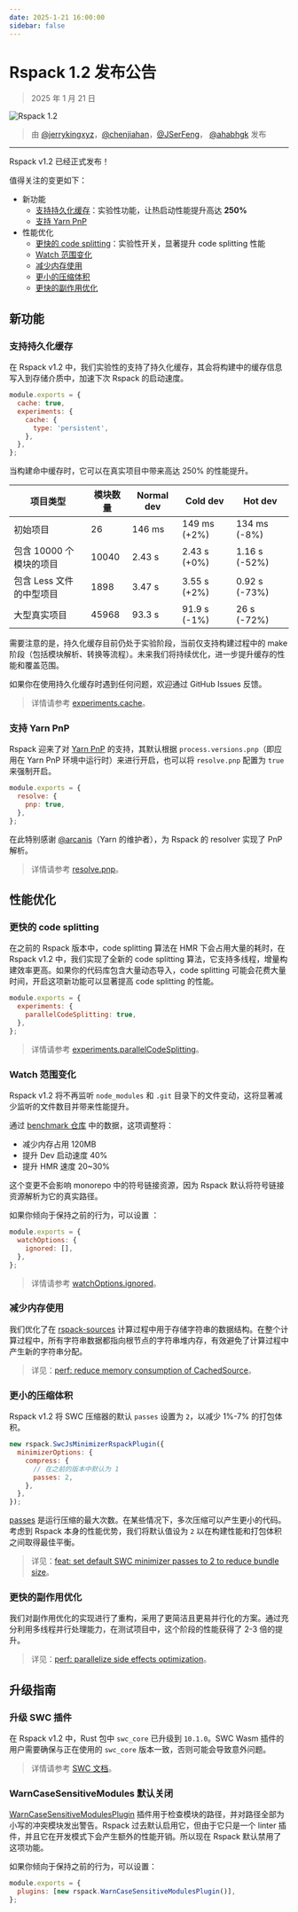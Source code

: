 ```yaml
---
date: 2025-1-21 16:00:00
sidebar: false
---
```


# Rspack 1.2 发布公告

> 2025 年 1 月 21 日

![Rspack 1.2](https://assets.rspack.dev/rspack/rspack-banner-v1-2.png)

> 由 [@jerrykingxyz](https://github.com/jerrykingxyz)，[@chenjiahan](https://github.com/chenjiahan)，[@JSerFeng](https://github.com/JSerFeng)， [@ahabhgk](https://github.com/ahabhgk) 发布

---

Rspack v1.2 已经正式发布！

值得关注的变更如下：

- 新功能
  - [支持持久化缓存](#支持持久化缓存)：实验性功能，让热启动性能提升高达 **250%**
  - [支持 Yarn PnP](#支持-yarn-pnp)
- 性能优化
  - [更快的 code splitting](#更快的-code-splitting)：实验性开关，显著提升 code splitting 性能
  - [Watch 范围变化](#watch-范围变化)
  - [减少内存使用](#减少内存使用)
  - [更小的压缩体积](#更小的压缩体积)
  - [更快的副作用优化](#更快的副作用优化)

## 新功能

### 支持持久化缓存

在 Rspack v1.2 中，我们实验性的支持了持久化缓存，其会将构建中的缓存信息写入到存储介质中，加速下次 Rspack 的启动速度。

```js title=rspack.config.js
module.exports = {
  cache: true,
  experiments: {
    cache: {
      type: 'persistent',
    },
  },
};
```

当构建命中缓存时，它可以在真实项目中带来高达 250% 的性能提升。

| 项目类型                 | 模块数量 | Normal dev | Cold dev     | Hot dev       |
| ------------------------ | -------- | ---------- | ------------ | ------------- |
| 初始项目                 | 26       | 146 ms     | 149 ms (+2%) | 134 ms (-8%)  |
| 包含 10000 个模块的项目  | 10040    | 2.43 s     | 2.43 s (+0%) | 1.16 s (-52%) |
| 包含 Less 文件的中型项目 | 1898     | 3.47 s     | 3.55 s (+2%) | 0.92 s (-73%) |
| 大型真实项目             | 45968    | 93.3 s     | 91.9 s (-1%) | 26 s (-72%)   |

需要注意的是，持久化缓存目前仍处于实验阶段，当前仅支持构建过程中的 make 阶段（包括模块解析、转换等流程）。未来我们将持续优化，进一步提升缓存的性能和覆盖范围。

如果你在使用持久化缓存时遇到任何问题，欢迎通过 GitHub Issues 反馈。

> 详情请参考 [experiments.cache](/config/experiments#experimentscache)。

### 支持 Yarn PnP

Rspack 迎来了对 [Yarn PnP](https://yarnpkg.com/features/pnp) 的支持，其默认根据 `process.versions.pnp`（即应用在 Yarn PnP 环境中运行时）来进行开启，也可以将 `resolve.pnp` 配置为 `true` 来强制开启。

```js title="rspack.config.js"
module.exports = {
  resolve: {
    pnp: true,
  },
};
```

在此特别感谢 [@arcanis](https://x.com/arcanis)（Yarn 的维护者），为 Rspack 的 resolver 实现了 PnP 解析。

> 详情请参考 [resolve.pnp](/config/resolve#resolvepnp)。

## 性能优化

### 更快的 code splitting

在之前的 Rspack 版本中，code splitting 算法在 HMR 下会占用大量的耗时，在 Rspack v1.2 中，我们实现了全新的 code splitting 算法，它支持多线程，增量构建效率更高。如果你的代码库包含大量动态导入，code splitting 可能会花费大量时间，开启这项新功能可以显著提高 code splitting 的性能。

```js title="rspack.config.js"
module.exports = {
  experiments: {
    parallelCodeSplitting: true,
  },
};
```

> 详情请参考 [experiments.parallelCodeSplitting](/config/experiments#experimentsparallelcodesplitting)。

### Watch 范围变化

Rspack v1.2 将不再监听 `node_modules` 和 `.git` 目录下的文件变动，这将显著减少监听的文件数目并带来性能提升。

通过 [benchmark 仓库](https://github.com/rspack-contrib/build-tools-performance) 中的数据，这项调整将：

- 减少内存占用 120MB
- 提升 Dev 启动速度 40%
- 提升 HMR 速度 20~30%

这个变更不会影响 monorepo 中的符号链接资源，因为 Rspack 默认将符号链接资源解析为它的真实路径。

如果你倾向于保持之前的行为，可以设置 ：

```js title="rspack.config.js"
module.exports = {
  watchOptions: {
    ignored: [],
  },
};
```

> 详情请参考 [watchOptions.ignored](/config/watch#watchoptionsignored)。

### 减少内存使用

我们优化了在 [rspack-sources](https://github.com/web-infra-dev/rspack-sources) 计算过程中用于存储字符串的数据结构。在整个计算过程中，所有字符串数据都指向根节点的字符串堆内存，有效避免了计算过程中产生新的字符串分配。

> 详见：[perf: reduce memory consumption of CachedSource](https://github.com/web-infra-dev/rspack/pull/8666)。

### 更小的压缩体积

Rspack v1.2 将 SWC 压缩器的默认 `passes` 设置为 `2`，以减少 1%-7% 的打包体积。

```js
new rspack.SwcJsMinimizerRspackPlugin({
  minimizerOptions: {
    compress: {
      // 在之前的版本中默认为 1
      passes: 2,
    },
  },
});
```

[passes](https://swc.rs/docs/configuration/minification#jscminifycompress) 是运行压缩的最大次数。在某些情况下，多次压缩可以产生更小的代码。考虑到 Rspack 本身的性能优势，我们将默认值设为 `2` 以在构建性能和打包体积之间取得最佳平衡。

> 详见：[feat: set default SWC minimizer passes to 2 to reduce bundle size](https://github.com/web-infra-dev/rspack/pull/8853)。

### 更快的副作用优化

我们对副作用优化的实现进行了重构，采用了更简洁且更易并行化的方案。通过充分利用多线程并行处理能力，在测试项目中，这个阶段的性能获得了 2-3 倍的提升。

> 详见：[perf: parallelize side effects optimization](https://github.com/web-infra-dev/rspack/pull/8781)。

## 升级指南

### 升级 SWC 插件

在 Rspack v1.2 中，Rust 包中 `swc_core` 已升级到 `10.1.0`。SWC Wasm 插件的用户需要确保与正在使用的 `swc_core` 版本一致，否则可能会导致意外问题。

> 详情请参考 [SWC 文档](https://swc.rs/docs/plugin/selecting-swc-core)。

### WarnCaseSensitiveModules 默认关闭

[WarnCaseSensitiveModulesPlugin](/plugins/webpack/warn-case-sensitive-modules-plugin) 插件用于检查模块的路径，并对路径全部为小写的冲突模块发出警告。Rspack 过去默认启用它，但由于它只是一个 linter 插件，并且它在开发模式下会产生额外的性能开销。所以现在 Rspack 默认禁用了这项功能。

如果你倾向于保持之前的行为，可以设置：

```js title="rspack.config.js"
module.exports = {
  plugins: [new rspack.WarnCaseSensitiveModulesPlugin()],
};
```
